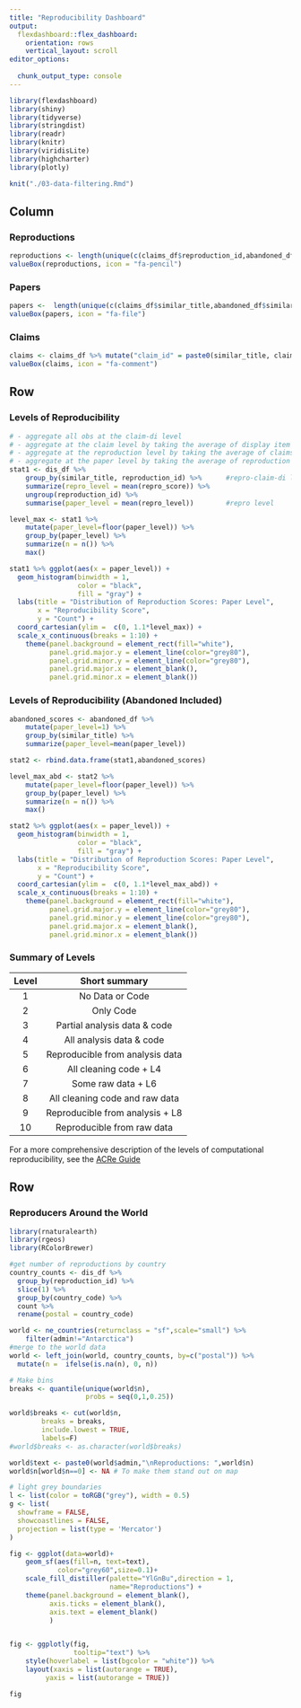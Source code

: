 ```yaml
---
title: "Reproducibility Dashboard"
output: 
  flexdashboard::flex_dashboard:
    orientation: rows
    vertical_layout: scroll
editor_options: 
  
  chunk_output_type: console
---
```


```r
library(flexdashboard)
library(shiny)
library(tidyverse)
library(stringdist)       
library(readr)
library(knitr)
library(viridisLite)
library(highcharter)
library(plotly)

knit("./03-data-filtering.Rmd")
```

## Column

### Reproductions

```r
reproductions <- length(unique(c(claims_df$reproduction_id,abandoned_df$reproduction_id))) #claims instead of dis because some have all NA repro scores
valueBox(reproductions, icon = "fa-pencil")
```

### Papers

```r
papers <-  length(unique(c(claims_df$similar_title,abandoned_df$similar_title)))
valueBox(papers, icon = "fa-file")
```

### Claims
```r
claims <- claims_df %>% mutate("claim_id" = paste0(similar_title, claim_N)) %>% summarise( length( unique(claim_id)) ) %>% as.numeric()
valueBox(claims, icon = "fa-comment")
```

## Row {.tabset data-height="500"}

### Levels of Reproducibility
```r
# - aggregate all obs at the claim-di level
# - aggregate at the claim level by taking the average of display item (one per di)
# - aggregate at the reproduction level by taking the average of claims (one per claim)
# - aggregate at the paper level by taking the average of reproduction (one per repro)
stat1 <- dis_df %>% 
    group_by(similar_title, reproduction_id) %>%      #repro-claim-di level (min? max? median? it should not matter)
    summarize(repro_level = mean(repro_score)) %>% 
    ungroup(reproduction_id) %>% 
    summarise(paper_level = mean(repro_level))        #repro level 

level_max <- stat1 %>%
    mutate(paper_level=floor(paper_level)) %>%
    group_by(paper_level) %>%
    summarize(n = n()) %>%
    max()

stat1 %>% ggplot(aes(x = paper_level)) +
  geom_histogram(binwidth = 1,
                 color = "black",
                 fill = "gray") +
  labs(title = "Distribution of Reproduction Scores: Paper Level",
       x = "Reproducibility Score",
       y = "Count") +
  coord_cartesian(ylim =  c(0, 1.1*level_max)) +
  scale_x_continuous(breaks = 1:10) +
    theme(panel.background = element_rect(fill="white"),
          panel.grid.major.y = element_line(color="grey80"),
          panel.grid.minor.y = element_line(color="grey80"),
          panel.grid.major.x = element_blank(),
          panel.grid.minor.x = element_blank())
```


### Levels of Reproducibility (Abandoned Included)
```r
abandoned_scores <- abandoned_df %>%
    mutate(paper_level=1) %>%
    group_by(similar_title) %>%
    summarize(paper_level=mean(paper_level))

stat2 <- rbind.data.frame(stat1,abandoned_scores)

level_max_abd <- stat2 %>%
    mutate(paper_level=floor(paper_level)) %>%
    group_by(paper_level) %>%
    summarize(n = n()) %>%
    max()

stat2 %>% ggplot(aes(x = paper_level)) +
  geom_histogram(binwidth = 1,
                 color = "black",
                 fill = "gray") +
  labs(title = "Distribution of Reproduction Scores: Paper Level",
       x = "Reproducibility Score",
       y = "Count") +
  coord_cartesian(ylim =  c(0, 1.1*level_max_abd)) +
  scale_x_continuous(breaks = 1:10) +
    theme(panel.background = element_rect(fill="white"),
          panel.grid.major.y = element_line(color="grey80"),
          panel.grid.minor.y = element_line(color="grey80"),
          panel.grid.major.x = element_blank(),
          panel.grid.minor.x = element_blank())
```

### Summary of Levels

| Level | Short summary                      |
|:-----:|:----------------------------------:|
| 1     | No Data or Code                    |
| 2     | Only Code                          |
| 3     | Partial analysis data & code       |
| 4     | All analysis data & code           |
| 5     | Reproducible from analysis data    |
| 6     | All cleaning code + L4             |
| 7     | Some raw data     + L6             |
| 8     | All cleaning code and raw data     |
| 9     | Reproducible from analysis  + L8   |
| 10    | Reproducible from raw data         |

For a more comprehensive description of the levels of computational reproducibility, see the [ACRe Guide](https://bitss.github.io/ACRE/assessment.html#levels-of-computational-reproducibility-for-a-specific-display-item)

## Row {data-height="500"}

### Reproducers Around the World

```r
library(rnaturalearth)
library(rgeos)
library(RColorBrewer)

#get number of reproductions by country
country_counts <- dis_df %>% 
  group_by(reproduction_id) %>% 
  slice(1) %>%
  group_by(country_code) %>% 
  count %>% 
  rename(postal = country_code)

world <- ne_countries(returnclass = "sf",scale="small") %>%
    filter(admin!="Antarctica")
#merge to the world data 
world <- left_join(world, country_counts, by=c("postal")) %>% 
  mutate(n =  ifelse(is.na(n), 0, n))

# Make bins
breaks <- quantile(unique(world$n),
                   probs = seq(0,1,0.25))

world$breaks <- cut(world$n,
        breaks = breaks,
        include.lowest = TRUE,
        labels=F)
#world$breaks <- as.character(world$breaks)

world$text <- paste0(world$admin,"\nReproductions: ",world$n)
world$n[world$n==0] <- NA # To make them stand out on map

# light grey boundaries
l <- list(color = toRGB("grey"), width = 0.5)
g <- list(
  showframe = FALSE,
  showcoastlines = FALSE,
  projection = list(type = 'Mercator')
)

fig <- ggplot(data=world)+
    geom_sf(aes(fill=n, text=text),
            color="grey60",size=0.1)+
    scale_fill_distiller(palette="YlGnBu",direction = 1,
                         name="Reproductions") +
    theme(panel.background = element_blank(),
          axis.ticks = element_blank(),
          axis.text = element_blank()
          )


fig <- ggplotly(fig,
                tooltip="text") %>%
    style(hoverlabel = list(bgcolor = "white")) %>%
    layout(xaxis = list(autorange = TRUE),
         yaxis = list(autorange = TRUE))

fig
```


<!--
### Universities  

| University | Number of Reproductions |
|:-------------------:|:------:|
| UC Berkeley         | `r reproductions`      |
|                     |        |
|                     |        |

-->


